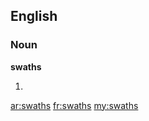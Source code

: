 ==English==

===Noun===
'''swaths'''

# {{plural of|[[swath]]}}

[[ar:swaths]]
[[fr:swaths]]
[[my:swaths]]